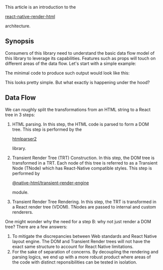  <div > <p >This article is an introduction to the
 
 <a href="https://github.com/meliorence/react-native-render-html#readme">react-native-render-html</a> 
 
architecture.</p> </div> 
 <section >

## Synopsis


 <div > <p >Consumers of this library need to understand the basic data flow model of this library to leverage its capabilities. Features such as props will touch on different areas of the data flow. Let's start with a simple example:</p> 
 <p >The minimal code to produce such output would look like this:</p> 
 <p >This looks pretty simple. But what exactly is happening under the hood?</p> </div> </section> 
 <section >

## Data Flow


 <div > <p >We can roughly split the transformations from an HTML string to a React tree in 3 steps:</p> 
 <ol style={{"listStyleType":"upper-alpha"}}> <li >HTML parsing. In this step, the HTML code is parsed to form a DOM tree. This step is performed by the
 
 <a href="https://github.com/fb55/htmlparser2#readme">htmlparser2</a> 
 
library.</li> 
 <li >Transient Render Tree (TRT) Construction. In this step, the DOM tree is transformed in a TRT. Each node of this tree is referred to as a Transient Node (TNode) which has React-Native compatible styles. This step is performed by
 
 <a href="https://github.com/native-html/core/tree/master/packages/transient-render-engine#readme">@native-html/transient-render-engine</a> 
 
module.</li> 
 <li >Transient Render Tree Rendering. In this step, the TRT is transformed in a React render tree (VDOM). TNodes are passed to internal and custom renderers.</li> </ol> 
 <p >One might wonder why the need for a step B: why not just render a DOM tree? There are a few answers:</p> 
 <ol style={{"listStyleType":"decimal"}}> <li >To mitigate the discrepancies between Web standards and React Native layout engine. The DOM and Transient Render trees will not have the exact same structure to account for React Native limitations.</li> 
 <li >For the sake of separation of concerns. By decoupling the rendering and parsing logics, we end up with a more robust product where areas of the code with distinct reponsibilities can be tested in isolation.</li> </ol> </div> </section> 
